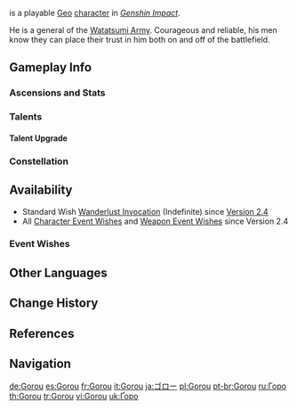 {{CharacterTabs}}
{{Character Infobox
|image            = <gallery>
Gorou Card.png|Card
Character Gorou Full Wish.png|Wish
Character Gorou Game.png|In-Game
</gallery>

<!--Playable Character Information-->
|type             = Playable
|quality           = 4
|element          = Geo
|weapon           = Bow

<!--Character Information-->
|name             = Gorou
|realname         = 
|birthday         = May 18th
|constellation    = Canis Bellatoris
|affiliation      = Watatsumi Island
|affiliation2     = Watatsumi Army
|affiliation3     = Yae Publishing House
|affiliationNote3 = as Ms. Hina
|occupation       = 
|region           = Inazuma
|dish             = Victorious Legend
|obtain           = [[Wishes]]
|releaseDate      = 2021-12-14

<!--Titles-->
|title            = Canine Warrior
|title2           = General of the Watatsumi Army

<!--Voice Actors-->
|voiceEN          = [https://www.coryyee.com/ Cory Yee]<ref name="Gorou EN/JP">Twitter: [https://twitter.com/GenshinImpact/status/1469547495936176131 EN & JP VA Announcement]</ref>
|voiceCN          = [https://zh.moegirl.org.cn/杨昕燃 Yang Xinran ({{zh|杨昕燃}})]<ref>Chinese HoYoLAB: [https://ys.mihoyo.com/main/news/detail/16261 {{zh|《原神》2.0版本PV：「不动鸣神，泡影断灭}}」]</ref>
|voiceJP          = {{w|Tasuku Hatanaka|Hatanaka Tasuku ({{ja|畠中 祐}})}}<ref name="Gorou EN/JP" />
|voiceKR          = {{w|ko:이새벽|Lee Sae-byeok ({{ko|이새벽}})}}<ref>Twitter: [https://twitter.com/genshinimpactkr/status/1469547498213543938 KR VA Announcement]</ref>
}}
{{Lang|'''Gorou'''|ja=ゴロー|ja_rm=Goroo}} is a playable [[Geo]] [[character]] in ''[[Genshin Impact]]''.

He is a general of the [[Watatsumi Army]]. Courageous and reliable, his men know they can place their trust in him both on and off of the battlefield.

==Gameplay Info==
===Ascensions and Stats===
{{Character Ascensions and Stats}}

===Talents===
{{Talent Table}}

====Talent Upgrade====
{{Talent Upgrade}}

===Constellation===
{{Constellation Table}}

==Availability==
* Standard Wish [[Wanderlust Invocation]] (Indefinite) since [[Version 2.4]]
* All [[Character Event Wishes]] and [[Weapon Event Wishes]] since Version 2.4
===Event Wishes===
{{Featured}}

==Other Languages==
{{Other Languages
|default_hidden = 1
|en      = Gorou
|zhs     = 五郎
|zhs_rm  = Wǔláng
|zht     = 五郎
|zht_rm  = Wǔláng
|ja      = ゴロー
|ja_rm   = Goroo
|ko      = 고로
|ko_rm   = Goro
|es      = Gorou
|fr      = Gorou
|ru      = Горо
|th      = Gorou
|vi      = Gorou
|de      = Gorou
|id      = Gorou
|pt      = Gorou
|tr      = Gorou
|it      = Gorou
}}

==Change History==
{{Change History|2.3|introduced=2.0}}

==References==
{{Reflist}}

==Navigation==
{{Character Navbox}}

<!-- interwiki -->
[[de:Gorou]]
[[es:Gorou]]
[[fr:Gorou]]
[[it:Gorou]]
[[ja:ゴロー]]
[[pl:Gorou]]
[[pt-br:Gorou]]
[[ru:Горо]]
[[th:Gorou]]
[[tr:Gorou]]
[[vi:Gorou]]
[[uk:Ґоро]]